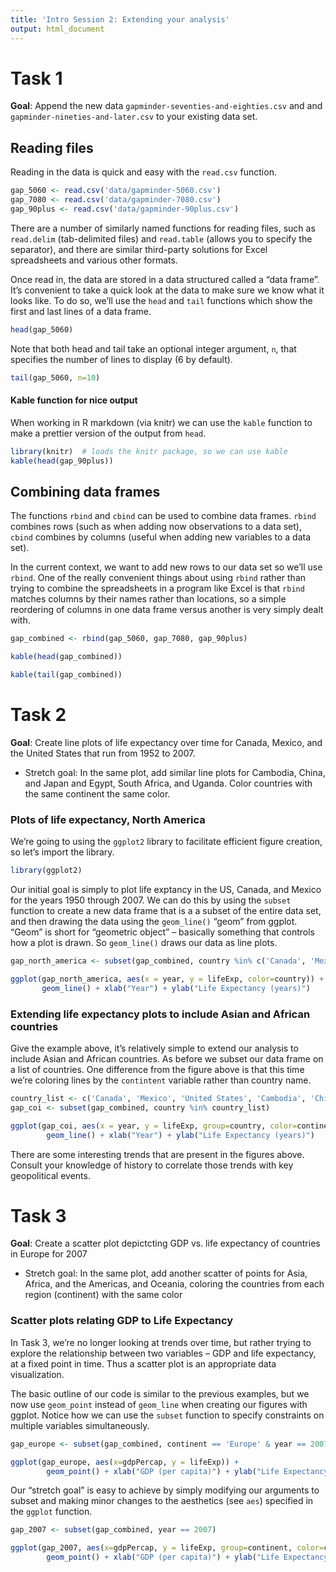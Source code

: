 ```yaml
---
title: 'Intro Session 2: Extending your analysis'
output: html_document
---
```


# Task 1

**Goal**: Append the new data `gapminder-seventies-and-eighties.csv` and and `gapminder-nineties-and-later.csv` to your existing data set.

## Reading files

Reading in the data is quick and easy with the `read.csv` function.  
```r
gap_5060 <- read.csv('data/gapminder-5060.csv')
gap_7080 <- read.csv('data/gapminder-7080.csv')
gap_90plus <- read.csv('data/gapminder-90plus.csv')
```

There are a number of similarly named functions for reading files, such as  `read.delim` (tab-delimited files) and `read.table` (allows you to specify the separator), and there are similar third-party solutions for Excel spreadsheets and various other formats.

Once read in, the data are stored in a data structured called a "data frame". It's convenient to take a quick look at the data to make sure we know what it looks like. To do so, we'll use the `head` and `tail` functions which show the first and last lines of a data frame.

```r
head(gap_5060)
```

Note that both head and tail take an optional integer argument, `n`, that specifies the number of lines to display (6 by default).

```r
tail(gap_5060, n=10)
```

#### Kable function for nice output

When working in R markdown (via knitr) we can use the `kable` function to make a prettier version of the output from `head`.

```r
library(knitr)  # loads the knitr package, so we can use kable
kable(head(gap_90plus))
```


## Combining data frames

The functions `rbind` and `cbind` can be used to combine data frames. `rbind` combines rows (such as when adding now observations to a data set), `cbind` combines by columns (useful when adding new variables to a data set).  

In the current context, we want to add new rows to our data set so we'll use `rbind`. One of the really convenient things about using `rbind` rather than trying to combine the spreadsheets in a program like Excel is that `rbind` matches columns by their names rather than locations, so a simple reordering of columns in one data frame versus another is very simply dealt with.


```r
gap_combined <- rbind(gap_5060, gap_7080, gap_90plus)
```


```r
kable(head(gap_combined))
```


```r
kable(tail(gap_combined))
```


# Task 2

**Goal**: Create line plots of life expectancy over time for Canada, Mexico, and the United States that run from 1952 to 2007.

 * Stretch goal:  In the same plot, add similar line plots for Cambodia, China, and Japan and Egypt, South Africa, and Uganda.  Color countries with the same continent the same color.

### Plots of life expectancy, North America

We're going to using the `ggplot2` library to facilitate efficient figure creation, so let's import the library.
```r
library(ggplot2)
```

Our initial goal is simply to plot life exptancy in the US, Canada, and Mexico for the years 1950 through 2007. We can do this by using the `subset` function to create a new data frame that is a a subset of the entire data set, and then drawing the data using the `geom_line()` "geom" from ggplot. "Geom" is short for "geometric object" -- basically something that controls how a plot is drawn. So `geom_line()` draws our data as line plots.

```r
gap_north_america <- subset(gap_combined, country %in% c('Canada', 'Mexico', 'United States'))

ggplot(gap_north_america, aes(x = year, y = lifeExp, color=country)) + 
       geom_line() + xlab("Year") + ylab("Life Expectancy (years)")
```

### Extending life expectancy plots to include Asian and African countries

Give the example above, it's relatively simple to extend our analysis to include Asian and African countries. As before we subset our data frame on a list of countries.  One difference from the figure above is that this time we're coloring lines by the `contintent` variable rather than country name.  

```r
country_list <- c('Canada', 'Mexico', 'United States', 'Cambodia', 'China', 'Japan', 'Egypt', 'South Africa', 'Uganda')
gap_coi <- subset(gap_combined, country %in% country_list)

ggplot(gap_coi, aes(x = year, y = lifeExp, group=country, color=continent)) + 
        geom_line() + xlab("Year") + ylab("Life Expectancy (years)")
```

There are some interesting trends that are present in the figures above.  Consult your knowledge of history to correlate those trends with key geopolitical events.

# Task 3

**Goal**: Create a scatter plot depictcting GDP vs. life expectancy of countries in Europe for 2007

  * Stretch goal: In the same plot, add another scatter of points for Asia, Africa, and the Americas, and Oceania, coloring the countries from each region (continent) with the same color

### Scatter plots relating GDP to Life Expectancy

In Task 3, we're no longer looking at trends over time, but rather trying to explore the relationship between two variables -- GDP and life expectancy, at a fixed point in time.  Thus a scatter plot is an appropriate data visualization.  

The basic outline of our code is similar to the previous examples, but we now use `geom_point` instead of `geom_line` when creating our figures with ggplot. Notice how we can use the `subset` function to specify constraints on multiple variables simultaneously.

```r
gap_europe <- subset(gap_combined, continent == 'Europe' & year == 2007)

ggplot(gap_europe, aes(x=gdpPercap, y = lifeExp)) + 
        geom_point() + xlab("GDP (per capita)") + ylab("Life Expectancy (years)")
```


Our "stretch goal" is easy to achieve by simply modifying our arguments to subset and making minor changes to the aesthetics (see `aes`) specified in the `ggplot` function.

```r
gap_2007 <- subset(gap_combined, year == 2007)

ggplot(gap_2007, aes(x=gdpPercap, y = lifeExp, group=continent, color=continent)) + 
        geom_point() + xlab("GDP (per capita)") + ylab("Life Expectancy (years)")
```



